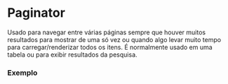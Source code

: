 
# Paginator

Usado para navegar entre várias páginas sempre que houver muitos resultados para mostrar de uma só vez ou quando algo levar muito tempo para carregar/renderizar todos os itens. É normalmente usado em uma tabela ou para exibir resultados da pesquisa.

### Exemplo

<Demo src='pages/components/paginator/Paginator' />
